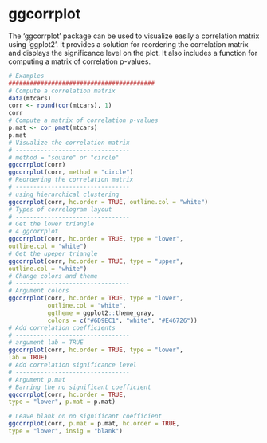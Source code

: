 ggcorrplot
==============================

The 'ggcorrplot' package can be used to visualize easily a
correlation matrix using 'ggplot2'. It provides a solution for reordering the
correlation matrix and displays the significance level on the plot. It also
includes a function for computing a matrix of correlation p-values.

```r
# Examples
#########################################
# Compute a correlation matrix
data(mtcars)
corr <- round(cor(mtcars), 1)
corr
# Compute a matrix of correlation p-values
p.mat <- cor_pmat(mtcars)
p.mat
# Visualize the correlation matrix
# --------------------------------
# method = "square" or "circle"
ggcorrplot(corr)
ggcorrplot(corr, method = "circle")
# Reordering the correlation matrix
# --------------------------------
# using hierarchical clustering
ggcorrplot(corr, hc.order = TRUE, outline.col = "white")
# Types of correlogram layout
# --------------------------------
# Get the lower triangle
# 4 ggcorrplot
ggcorrplot(corr, hc.order = TRUE, type = "lower",
outline.col = "white")
# Get the upeper triangle
ggcorrplot(corr, hc.order = TRUE, type = "upper",
outline.col = "white")
# Change colors and theme
# --------------------------------
# Argument colors
ggcorrplot(corr, hc.order = TRUE, type = "lower",
           outline.col = "white",
           ggtheme = ggplot2::theme_gray,
           colors = c("#6D9EC1", "white", "#E46726"))
# Add correlation coefficients
# --------------------------------
# argument lab = TRUE
ggcorrplot(corr, hc.order = TRUE, type = "lower",
lab = TRUE)
# Add correlation significance level
# --------------------------------
# Argument p.mat
# Barring the no significant coefficient
ggcorrplot(corr, hc.order = TRUE,
type = "lower", p.mat = p.mat)

# Leave blank on no significant coefficient
ggcorrplot(corr, p.mat = p.mat, hc.order = TRUE,
type = "lower", insig = "blank")
```
